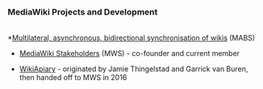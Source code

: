 ===<strong> MediaWiki Projects and Development </strong>===
<br>
*[https://www.semantic-mediawiki.org/wiki/SMWCon_Fall_2016/Multilateral,_asynchronous,_bidirectional_synchronisation_of_wikis Multilateral, asynchronous, bidirectional synchronisation of wikis] (MABS) 

*[https://mwstake.org/mwstake/wiki/Main_Page MediaWiki Stakeholders] (MWS) - co-founder and current member

*[https://wikiapiary.com/wiki/Main_Page WikiApiary] - originated by Jamie Thingelstad and Garrick van Buren, then handed off to MWS in 2016
